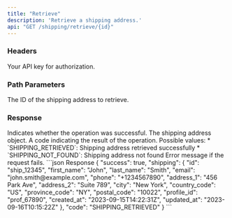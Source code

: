 ```yaml
---
title: "Retrieve"
description: 'Retrieve a shipping address.'
api: "GET /shipping/retrieve/{id}"
---
```


### Headers

<ParamField header="authorization" type="string" required>
  Your API key for authorization.
</ParamField>

### Path Parameters

<ParamField path="id" type="string" required>
  The ID of the shipping address to retrieve.
</ParamField>

### Response

<ResponseField name="success" type="boolean">
  Indicates whether the operation was successful.
</ResponseField>

<ResponseField name="shipping" type="object">
  The shipping address object.
</ResponseField>

<ResponseField name="code" type="string">
  A code indicating the result of the operation. Possible values:
  * `SHIPPING_RETRIEVED`: Shipping address retrieved successfully
  * `SHIPPING_NOT_FOUND`: Shipping address not found
</ResponseField>

<ResponseField name="error" type="string">
  Error message if the request fails.
</ResponseField>

<ResponseExample>
  ```json Response
  {
    "success": true,
    "shipping": {
      "id": "ship_12345",
      "first_name": "John",
      "last_name": "Smith",
      "email": "john.smith@example.com",
      "phone": "+1234567890",
      "address_1": "456 Park Ave",
      "address_2": "Suite 789",
      "city": "New York",
      "country_code": "US",
      "province_code": "NY",
      "postal_code": "10022",
      "profile_id": "prof_67890",
      "created_at": "2023-09-15T14:22:31Z",
      "updated_at": "2023-09-16T10:15:22Z"
    },
    "code": "SHIPPING_RETRIEVED"
  }
  ```
</ResponseExample>